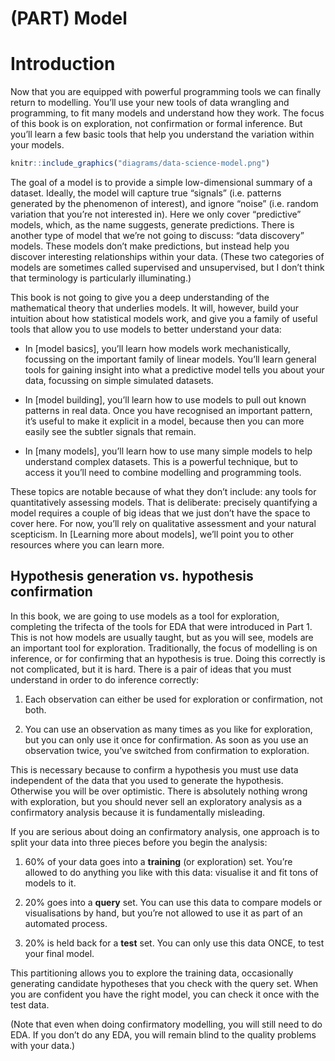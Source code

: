 # (PART) Model {-}

# Introduction {#model-intro}

Now that you are equipped with powerful programming tools we can finally return to modelling. You'll use your new tools of data wrangling and programming, to fit many models and understand how they work. The focus of this book is on exploration, not confirmation or formal inference. But you'll learn a few basic tools that help you understand the variation within your models.

```r
knitr::include_graphics("diagrams/data-science-model.png")
```

The goal of a model is to provide a simple low-dimensional summary of a dataset. Ideally, the model will capture true "signals" (i.e. patterns generated by the phenomenon of interest), and ignore "noise" (i.e. random variation that you're not interested in). Here we only cover "predictive" models, which, as the name suggests, generate predictions. There is another type of model that we're not going to discuss: "data discovery" models. These models don't make predictions, but instead help you discover interesting relationships within your data. (These two categories of models are sometimes called supervised and unsupervised, but I don't think that terminology is particularly illuminating.)

This book is not going to give you a deep understanding of the mathematical theory that underlies models. It will, however, build your intuition about how statistical models work, and give you a family of useful tools that allow you to use models to better understand your data:

* In [model basics], you'll learn how models work mechanistically, focussing on
  the important family of linear models. You'll learn general tools for gaining
  insight into what a predictive model tells you about your data, focussing on
  simple simulated datasets.

* In [model building], you'll learn how to use models to pull out known
  patterns in real data. Once you have recognised an important pattern,
  it's useful to make it explicit in a model, because then you can
  more easily see the subtler signals that remain.

* In [many models], you'll learn how to use many simple models to help 
  understand complex datasets. This is a powerful technique, but to access
  it you'll need to combine modelling and programming tools.

These topics are notable because of what they don't include: any tools for quantitatively assessing models. That is deliberate: precisely quantifying a model requires a couple of big ideas that we just don't have the space to cover here. For now, you'll rely on qualitative assessment and your natural scepticism. In [Learning more about models], we'll point you to other resources where you can learn more.

## Hypothesis generation vs. hypothesis confirmation

In this book, we are going to use models as a tool for exploration, completing the trifecta of the tools for EDA that were introduced in Part 1. This is not how models are usually taught, but as you will see, models are an important tool for exploration. Traditionally, the focus of modelling is on inference, or for confirming that an hypothesis is true. Doing this correctly is not complicated, but it is hard. There is a pair of ideas that you must understand in order to do inference correctly:

1. Each observation can either be used for exploration or confirmation, 
   not both.

1. You can use an observation as many times as you like for exploration,
   but you can only use it once for confirmation. As soon as you use an 
   observation twice, you've switched from confirmation to exploration.
   
This is necessary because to confirm a hypothesis you must use data independent of the data that you used to generate the hypothesis. Otherwise you will be over optimistic. There is absolutely nothing wrong with exploration, but you should never sell an exploratory analysis as a confirmatory analysis because it is fundamentally misleading. 

If you are serious about doing an confirmatory analysis, one approach is to split your data into three pieces before you begin the analysis:

1.  60% of your data goes into a __training__ (or exploration) set. You're 
    allowed to do anything you like with this data: visualise it and fit tons 
    of models to it.
  
1.  20% goes into a __query__ set. You can use this data to compare models 
    or visualisations by hand, but you're not allowed to use it as part of
    an automated process.

1.  20% is held back for a __test__ set. You can only use this data ONCE, to 
    test your final model. 
    
This partitioning allows you to explore the training data, occasionally generating candidate hypotheses that you check with the query set. When you are confident you have the right model, you can check it once with the test data.

(Note that even when doing confirmatory modelling, you will still need to do EDA. If you don't do any EDA, you will remain blind to the quality problems with your data.)
